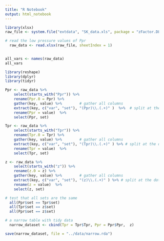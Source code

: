 ```yaml
---
title: "R Notebook"
output: html_notebook
---
```


```r
library(xlsx)
raw_file <- system.file("extdata", "SK_data.xls", package = "zFactor.DL")

# read the low pressure values of Ppr
  raw_data <- read.xlsx(raw_file, sheetIndex = 1)
  
```


```r
all_vars <- names(raw_data)
all_vars
```


```r
library(reshape)
library(dplyr)
library(tidyr)

```




```r
Ppr <- raw_data %>%
    select(starts_with("Ppr")) %>%
    rename(Ppr.0 = Ppr) %>%
    gather(key, value) %>%        # gather all columns
    extract(key, c("var", "set"), "(Ppr)\\.(.+)" )  %>%  # split at the dot
    rename(Ppr = value)  %>%
    select(Ppr, set)

Tpr <- raw_data %>%
    select(starts_with("Tpr")) %>%
    rename(Tpr.0 = Tpr) %>%
    gather(key, value) %>%        # gather all columns
    extract(key, c("var", "set"), "(Tpr)\\.(.+)" ) %>% # split at the dot
    rename(Tpr = value)  %>%
    select(Tpr, set)

z <- raw_data %>%
    select(starts_with("z")) %>%
    rename(z.0 = z) %>%
    gather(key, value) %>%        # gather all columns
    extract(key, c("var", "set"), "(z)\\.(.+)" ) %>% # split at the dot
    rename(z = value)  %>%
    select(z, set)
```

```r
# test that all sets are the same
  all(Ppr$set == Tpr$set)
  all(Tpr$set == z$set)
  all(Ppr$set == z$set)
```

```r
# a narrow table with tidy data
  narrow_dataset <- cbind(Tpr = Tpr$Tpr, Ppr = Ppr$Ppr,  z)
```

```r
save(narrow_dataset, file = "../data/narrow.rda")
```



